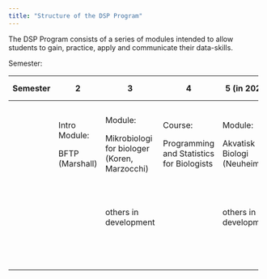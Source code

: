 ```yaml
---
title: "Structure of the DSP Program"
---
```


The DSP Program consists of a series of modules intended to allow students to gain, practice, apply and communicate their data-skills.

Semester:

+----------+-----------------+----------------------------------------------+-------------------------------------------+------------------------------+---------------------------------------------------+-----------------------+
| Semester | 2               | 3                                            | 4                                         | 5 (in 2024)                  | 6 (in 2025)                                       | Kandidat (in 2025)    |
+==========+=================+==============================================+===========================================+==============================+===================================================+=======================+
|          | Intro Module:   | Module:                                      | Course:                                   | Module:                      | Module:                                           | Exit Module:          |
|          |                 |                                              |                                           |                              |                                                   |                       |
|          | BFTP (Marshall) | Mikrobiologi for biologer (Koren, Marzocchi) | Programming and Statistics for Biologists | Akvatisk Biologi (Neuheimer) | Planters Økofysiologi (Eller, Sorrell, Neuheimer) | Career (Taskforce)    |
+----------+-----------------+----------------------------------------------+-------------------------------------------+------------------------------+---------------------------------------------------+-----------------------+
|          |                 | others in development                        |                                           | others in development        | Exit Module:                                      | others in development |
|          |                 |                                              |                                           |                              |                                                   |                       |
|          |                 |                                              |                                           |                              | Research (Taskforce)                              |                       |
+----------+-----------------+----------------------------------------------+-------------------------------------------+------------------------------+---------------------------------------------------+-----------------------+
|          |                 |                                              |                                           |                              | others in development                             |                       |
+----------+-----------------+----------------------------------------------+-------------------------------------------+------------------------------+---------------------------------------------------+-----------------------+

